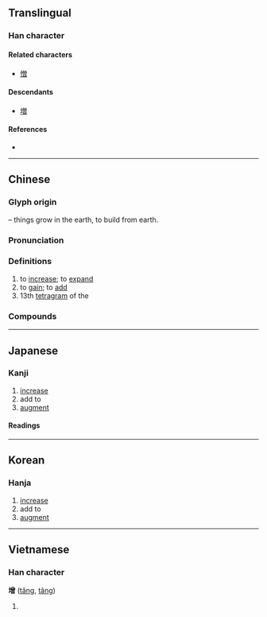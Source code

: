 {{also|増}}
{{character info/new}}
==Translingual==
{{ja-forms|[[増]]|增|增}}

===Han character===
{{Han char|rn=32|rad=土|as=12|sn=15|four=48166|canj=GCWA|ids=⿰土曾}}

====Related characters====
* [[憎]]

====Descendants====
* [[増]]

====References====
* {{Han ref|kx=0238.250|dkj=05454|dj=0477.100|hdz=10489.060|uh=589E|ud=22686|bh=BC57|bd=48215}}

----

==Chinese==
{{zh-forms}}

===Glyph origin===
{{Han etym}}
{{Han compound|土|t1=earth|曾|ls=psc|c1=s|c2=p}} – things grow in the earth, to build from earth.

===Pronunciation===
{{zh-pron
|m=zēng
|ma=Zh-zeng.ogg
|m-s=
|c=zang1,cang4
|c-t=
|g=
|h=pfs=chen
|j=
|mb=cāing
|md=
|mn=qz:chng/tw,xm,zz:cheng
|mn-t=
|w=1tsen
|x=
|mc=y
|oc=y
|cat=v
}}

===Definitions===
{{zh-hanzi}}

# to [[increase]]; to [[expand]]
# to [[gain]]; to [[add]]
# 13th [[tetragram]] of the {{w|Taixuanjing}}

===Compounds===
{{zh-der|增補|增產|增大|增訂|增多|增防|增幅|增高|增光|增廣|增輝|增加|增減|增進|增劇|增刊|增量|增辟|增強|增色|增刪|增設|增生|增收|增添|增修|增益|增印|增援|增長|增值|增殖|倍增|增損|增廣見聞|增聘|年增率|增建|增列|增增減減|增闢|增資|增廣生員|增長見識|增額國代|增韻|增訂版|增福財神|擴增|暴增|添增|有增無減|福履增綏|激增|有增無損|日增月益|陡增|遞增|齒德俱增|累增字|馬齒徒增|蓬蓽增輝|蒲扇價增|逆增|踵事增華|與日俱增}}

----

==Japanese==
{{ja-kanji forms|増|增}}

===Kanji===
{{ja-kanji|grade=|rs=土12|shin=増}}

# [[increase]]
# add to
# [[augment]]

====Readings====
{{ja-readings
|on=ぞう, そう
|kun=ま-す, ふ-える, ふ-やす
}}

----

==Korean==

===Hanja===
{{ko-hanja|hangeul=증|rv=jeung|mr=chŭng}}

# [[increase]]
# add to
# [[augment]]

----

==Vietnamese==

===Han character===
'''增''' ([[tăng]], [[tâng]])

# {{defn|lang=vi}}